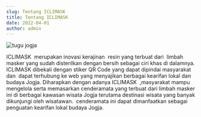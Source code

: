 ```yaml
---
slug: Tentang ICLIMASK
title: Tentang ICLIMASK
date: 2022-04-01
author: admin
---
```

![tugu jogja](/images/tugu-jogja.jpg "Tugu Yogyakarta")

<!--\[if gte mso 9]><xml>
 <o:OfficeDocumentSettings>
  <o:AllowPNG/>
 </o:OfficeDocumentSettings>
</xml><!\[endif]-->

<!--\[if gte mso 9]><xml>
 <w:WordDocument>
  <w:View>Normal</w:View>
  <w:Zoom>0</w:Zoom>
  <w:TrackMoves/>
  <w:TrackFormatting/>
  <w:PunctuationKerning/>
  <w:ValidateAgainstSchemas/>
  <w:SaveIfXMLInvalid>false</w:SaveIfXMLInvalid>
  <w:IgnoreMixedContent>false</w:IgnoreMixedContent>
  <w:AlwaysShowPlaceholderText>false</w:AlwaysShowPlaceholderText>
  <w:DoNotPromoteQF/>
  <w:LidThemeOther>IN</w:LidThemeOther>
  <w:LidThemeAsian>X-NONE</w:LidThemeAsian>
  <w:LidThemeComplexScript>X-NONE</w:LidThemeComplexScript>
  <w:Compatibility>
   <w:BreakWrappedTables/>
   <w:SnapToGridInCell/>
   <w:WrapTextWithPunct/>
   <w:UseAsianBreakRules/>
   <w:DontGrowAutofit/>
   <w:SplitPgBreakAndParaMark/>
   <w:EnableOpenTypeKerning/>
   <w:DontFlipMirrorIndents/>
   <w:OverrideTableStyleHps/>
  </w:Compatibility>
  <m:mathPr>
   <m:mathFont m:val="Cambria Math"/>
   <m:brkBin m:val="before"/>
   <m:brkBinSub m:val="&#45;-"/>
   <m:smallFrac m:val="off"/>
   <m:dispDef/>
   <m:lMargin m:val="0"/>
   <m:rMargin m:val="0"/>
   <m:defJc m:val="centerGroup"/>
   <m:wrapIndent m:val="1440"/>
   <m:intLim m:val="subSup"/>
   <m:naryLim m:val="undOvr"/>
  </m:mathPr></w:WordDocument>
</xml><!\[endif]-->

<!--\[if gte mso 9]><xml>
 <w:LatentStyles DefLockedState="false" DefUnhideWhenUsed="false"
  DefSemiHidden="false" DefQFormat="false" DefPriority="99"
  LatentStyleCount="376">
  <w:LsdException Locked="false" Priority="0" QFormat="true" Name="Normal"/>
  <w:LsdException Locked="false" Priority="9" QFormat="true" Name="heading 1"/>
  <w:LsdException Locked="false" Priority="9" SemiHidden="true"
   UnhideWhenUsed="true" QFormat="true" Name="heading 2"/>
  <w:LsdException Locked="false" Priority="9" SemiHidden="true"
   UnhideWhenUsed="true" QFormat="true" Name="heading 3"/>
  <w:LsdException Locked="false" Priority="9" SemiHidden="true"
   UnhideWhenUsed="true" QFormat="true" Name="heading 4"/>
  <w:LsdException Locked="false" Priority="9" SemiHidden="true"
   UnhideWhenUsed="true" QFormat="true" Name="heading 5"/>
  <w:LsdException Locked="false" Priority="9" SemiHidden="true"
   UnhideWhenUsed="true" QFormat="true" Name="heading 6"/>
  <w:LsdException Locked="false" Priority="9" SemiHidden="true"
   UnhideWhenUsed="true" QFormat="true" Name="heading 7"/>
  <w:LsdException Locked="false" Priority="9" SemiHidden="true"
   UnhideWhenUsed="true" QFormat="true" Name="heading 8"/>
  <w:LsdException Locked="false" Priority="9" SemiHidden="true"
   UnhideWhenUsed="true" QFormat="true" Name="heading 9"/>
  <w:LsdException Locked="false" SemiHidden="true" UnhideWhenUsed="true"
   Name="index 1"/>
  <w:LsdException Locked="false" SemiHidden="true" UnhideWhenUsed="true"
   Name="index 2"/>
  <w:LsdException Locked="false" SemiHidden="true" UnhideWhenUsed="true"
   Name="index 3"/>
  <w:LsdException Locked="false" SemiHidden="true" UnhideWhenUsed="true"
   Name="index 4"/>
  <w:LsdException Locked="false" SemiHidden="true" UnhideWhenUsed="true"
   Name="index 5"/>
  <w:LsdException Locked="false" SemiHidden="true" UnhideWhenUsed="true"
   Name="index 6"/>
  <w:LsdException Locked="false" SemiHidden="true" UnhideWhenUsed="true"
   Name="index 7"/>
  <w:LsdException Locked="false" SemiHidden="true" UnhideWhenUsed="true"
   Name="index 8"/>
  <w:LsdException Locked="false" SemiHidden="true" UnhideWhenUsed="true"
   Name="index 9"/>
  <w:LsdException Locked="false" Priority="39" SemiHidden="true"
   UnhideWhenUsed="true" Name="toc 1"/>
  <w:LsdException Locked="false" Priority="39" SemiHidden="true"
   UnhideWhenUsed="true" Name="toc 2"/>
  <w:LsdException Locked="false" Priority="39" SemiHidden="true"
   UnhideWhenUsed="true" Name="toc 3"/>
  <w:LsdException Locked="false" Priority="39" SemiHidden="true"
   UnhideWhenUsed="true" Name="toc 4"/>
  <w:LsdException Locked="false" Priority="39" SemiHidden="true"
   UnhideWhenUsed="true" Name="toc 5"/>
  <w:LsdException Locked="false" Priority="39" SemiHidden="true"
   UnhideWhenUsed="true" Name="toc 6"/>
  <w:LsdException Locked="false" Priority="39" SemiHidden="true"
   UnhideWhenUsed="true" Name="toc 7"/>
  <w:LsdException Locked="false" Priority="39" SemiHidden="true"
   UnhideWhenUsed="true" Name="toc 8"/>
  <w:LsdException Locked="false" Priority="39" SemiHidden="true"
   UnhideWhenUsed="true" Name="toc 9"/>
  <w:LsdException Locked="false" SemiHidden="true" UnhideWhenUsed="true"
   Name="Normal Indent"/>
  <w:LsdException Locked="false" SemiHidden="true" UnhideWhenUsed="true"
   Name="footnote text"/>
  <w:LsdException Locked="false" SemiHidden="true" UnhideWhenUsed="true"
   Name="annotation text"/>
  <w:LsdException Locked="false" SemiHidden="true" UnhideWhenUsed="true"
   Name="header"/>
  <w:LsdException Locked="false" SemiHidden="true" UnhideWhenUsed="true"
   Name="footer"/>
  <w:LsdException Locked="false" SemiHidden="true" UnhideWhenUsed="true"
   Name="index heading"/>
  <w:LsdException Locked="false" Priority="35" SemiHidden="true"
   UnhideWhenUsed="true" QFormat="true" Name="caption"/>
  <w:LsdException Locked="false" SemiHidden="true" UnhideWhenUsed="true"
   Name="table of figures"/>
  <w:LsdException Locked="false" SemiHidden="true" UnhideWhenUsed="true"
   Name="envelope address"/>
  <w:LsdException Locked="false" SemiHidden="true" UnhideWhenUsed="true"
   Name="envelope return"/>
  <w:LsdException Locked="false" SemiHidden="true" UnhideWhenUsed="true"
   Name="footnote reference"/>
  <w:LsdException Locked="false" SemiHidden="true" UnhideWhenUsed="true"
   Name="annotation reference"/>
  <w:LsdException Locked="false" SemiHidden="true" UnhideWhenUsed="true"
   Name="line number"/>
  <w:LsdException Locked="false" SemiHidden="true" UnhideWhenUsed="true"
   Name="page number"/>
  <w:LsdException Locked="false" SemiHidden="true" UnhideWhenUsed="true"
   Name="endnote reference"/>
  <w:LsdException Locked="false" SemiHidden="true" UnhideWhenUsed="true"
   Name="endnote text"/>
  <w:LsdException Locked="false" SemiHidden="true" UnhideWhenUsed="true"
   Name="table of authorities"/>
  <w:LsdException Locked="false" SemiHidden="true" UnhideWhenUsed="true"
   Name="macro"/>
  <w:LsdException Locked="false" SemiHidden="true" UnhideWhenUsed="true"
   Name="toa heading"/>
  <w:LsdException Locked="false" SemiHidden="true" UnhideWhenUsed="true"
   Name="List"/>
  <w:LsdException Locked="false" SemiHidden="true" UnhideWhenUsed="true"
   Name="List Bullet"/>
  <w:LsdException Locked="false" SemiHidden="true" UnhideWhenUsed="true"
   Name="List Number"/>
  <w:LsdException Locked="false" SemiHidden="true" UnhideWhenUsed="true"
   Name="List 2"/>
  <w:LsdException Locked="false" SemiHidden="true" UnhideWhenUsed="true"
   Name="List 3"/>
  <w:LsdException Locked="false" SemiHidden="true" UnhideWhenUsed="true"
   Name="List 4"/>
  <w:LsdException Locked="false" SemiHidden="true" UnhideWhenUsed="true"
   Name="List 5"/>
  <w:LsdException Locked="false" SemiHidden="true" UnhideWhenUsed="true"
   Name="List Bullet 2"/>
  <w:LsdException Locked="false" SemiHidden="true" UnhideWhenUsed="true"
   Name="List Bullet 3"/>
  <w:LsdException Locked="false" SemiHidden="true" UnhideWhenUsed="true"
   Name="List Bullet 4"/>
  <w:LsdException Locked="false" SemiHidden="true" UnhideWhenUsed="true"
   Name="List Bullet 5"/>
  <w:LsdException Locked="false" SemiHidden="true" UnhideWhenUsed="true"
   Name="List Number 2"/>
  <w:LsdException Locked="false" SemiHidden="true" UnhideWhenUsed="true"
   Name="List Number 3"/>
  <w:LsdException Locked="false" SemiHidden="true" UnhideWhenUsed="true"
   Name="List Number 4"/>
  <w:LsdException Locked="false" SemiHidden="true" UnhideWhenUsed="true"
   Name="List Number 5"/>
  <w:LsdException Locked="false" Priority="10" QFormat="true" Name="Title"/>
  <w:LsdException Locked="false" SemiHidden="true" UnhideWhenUsed="true"
   Name="Closing"/>
  <w:LsdException Locked="false" SemiHidden="true" UnhideWhenUsed="true"
   Name="Signature"/>
  <w:LsdException Locked="false" Priority="1" SemiHidden="true"
   UnhideWhenUsed="true" Name="Default Paragraph Font"/>
  <w:LsdException Locked="false" SemiHidden="true" UnhideWhenUsed="true"
   Name="Body Text"/>
  <w:LsdException Locked="false" SemiHidden="true" UnhideWhenUsed="true"
   Name="Body Text Indent"/>
  <w:LsdException Locked="false" SemiHidden="true" UnhideWhenUsed="true"
   Name="List Continue"/>
  <w:LsdException Locked="false" SemiHidden="true" UnhideWhenUsed="true"
   Name="List Continue 2"/>
  <w:LsdException Locked="false" SemiHidden="true" UnhideWhenUsed="true"
   Name="List Continue 3"/>
  <w:LsdException Locked="false" SemiHidden="true" UnhideWhenUsed="true"
   Name="List Continue 4"/>
  <w:LsdException Locked="false" SemiHidden="true" UnhideWhenUsed="true"
   Name="List Continue 5"/>
  <w:LsdException Locked="false" SemiHidden="true" UnhideWhenUsed="true"
   Name="Message Header"/>
  <w:LsdException Locked="false" Priority="11" QFormat="true" Name="Subtitle"/>
  <w:LsdException Locked="false" SemiHidden="true" UnhideWhenUsed="true"
   Name="Salutation"/>
  <w:LsdException Locked="false" SemiHidden="true" UnhideWhenUsed="true"
   Name="Date"/>
  <w:LsdException Locked="false" SemiHidden="true" UnhideWhenUsed="true"
   Name="Body Text First Indent"/>
  <w:LsdException Locked="false" SemiHidden="true" UnhideWhenUsed="true"
   Name="Body Text First Indent 2"/>
  <w:LsdException Locked="false" SemiHidden="true" UnhideWhenUsed="true"
   Name="Note Heading"/>
  <w:LsdException Locked="false" SemiHidden="true" UnhideWhenUsed="true"
   Name="Body Text 2"/>
  <w:LsdException Locked="false" SemiHidden="true" UnhideWhenUsed="true"
   Name="Body Text 3"/>
  <w:LsdException Locked="false" SemiHidden="true" UnhideWhenUsed="true"
   Name="Body Text Indent 2"/>
  <w:LsdException Locked="false" SemiHidden="true" UnhideWhenUsed="true"
   Name="Body Text Indent 3"/>
  <w:LsdException Locked="false" SemiHidden="true" UnhideWhenUsed="true"
   Name="Block Text"/>
  <w:LsdException Locked="false" SemiHidden="true" UnhideWhenUsed="true"
   Name="Hyperlink"/>
  <w:LsdException Locked="false" SemiHidden="true" UnhideWhenUsed="true"
   Name="FollowedHyperlink"/>
  <w:LsdException Locked="false" Priority="22" QFormat="true" Name="Strong"/>
  <w:LsdException Locked="false" Priority="20" QFormat="true" Name="Emphasis"/>
  <w:LsdException Locked="false" SemiHidden="true" UnhideWhenUsed="true"
   Name="Document Map"/>
  <w:LsdException Locked="false" SemiHidden="true" UnhideWhenUsed="true"
   Name="Plain Text"/>
  <w:LsdException Locked="false" SemiHidden="true" UnhideWhenUsed="true"
   Name="E-mail Signature"/>
  <w:LsdException Locked="false" SemiHidden="true" UnhideWhenUsed="true"
   Name="HTML Top of Form"/>
  <w:LsdException Locked="false" SemiHidden="true" UnhideWhenUsed="true"
   Name="HTML Bottom of Form"/>
  <w:LsdException Locked="false" SemiHidden="true" UnhideWhenUsed="true"
   Name="Normal (Web)"/>
  <w:LsdException Locked="false" SemiHidden="true" UnhideWhenUsed="true"
   Name="HTML Acronym"/>
  <w:LsdException Locked="false" SemiHidden="true" UnhideWhenUsed="true"
   Name="HTML Address"/>
  <w:LsdException Locked="false" SemiHidden="true" UnhideWhenUsed="true"
   Name="HTML Cite"/>
  <w:LsdException Locked="false" SemiHidden="true" UnhideWhenUsed="true"
   Name="HTML Code"/>
  <w:LsdException Locked="false" SemiHidden="true" UnhideWhenUsed="true"
   Name="HTML Definition"/>
  <w:LsdException Locked="false" SemiHidden="true" UnhideWhenUsed="true"
   Name="HTML Keyboard"/>
  <w:LsdException Locked="false" SemiHidden="true" UnhideWhenUsed="true"
   Name="HTML Preformatted"/>
  <w:LsdException Locked="false" SemiHidden="true" UnhideWhenUsed="true"
   Name="HTML Sample"/>
  <w:LsdException Locked="false" SemiHidden="true" UnhideWhenUsed="true"
   Name="HTML Typewriter"/>
  <w:LsdException Locked="false" SemiHidden="true" UnhideWhenUsed="true"
   Name="HTML Variable"/>
  <w:LsdException Locked="false" SemiHidden="true" UnhideWhenUsed="true"
   Name="Normal Table"/>
  <w:LsdException Locked="false" SemiHidden="true" UnhideWhenUsed="true"
   Name="annotation subject"/>
  <w:LsdException Locked="false" SemiHidden="true" UnhideWhenUsed="true"
   Name="No List"/>
  <w:LsdException Locked="false" SemiHidden="true" UnhideWhenUsed="true"
   Name="Outline List 1"/>
  <w:LsdException Locked="false" SemiHidden="true" UnhideWhenUsed="true"
   Name="Outline List 2"/>
  <w:LsdException Locked="false" SemiHidden="true" UnhideWhenUsed="true"
   Name="Outline List 3"/>
  <w:LsdException Locked="false" SemiHidden="true" UnhideWhenUsed="true"
   Name="Table Simple 1"/>
  <w:LsdException Locked="false" SemiHidden="true" UnhideWhenUsed="true"
   Name="Table Simple 2"/>
  <w:LsdException Locked="false" SemiHidden="true" UnhideWhenUsed="true"
   Name="Table Simple 3"/>
  <w:LsdException Locked="false" SemiHidden="true" UnhideWhenUsed="true"
   Name="Table Classic 1"/>
  <w:LsdException Locked="false" SemiHidden="true" UnhideWhenUsed="true"
   Name="Table Classic 2"/>
  <w:LsdException Locked="false" SemiHidden="true" UnhideWhenUsed="true"
   Name="Table Classic 3"/>
  <w:LsdException Locked="false" SemiHidden="true" UnhideWhenUsed="true"
   Name="Table Classic 4"/>
  <w:LsdException Locked="false" SemiHidden="true" UnhideWhenUsed="true"
   Name="Table Colorful 1"/>
  <w:LsdException Locked="false" SemiHidden="true" UnhideWhenUsed="true"
   Name="Table Colorful 2"/>
  <w:LsdException Locked="false" SemiHidden="true" UnhideWhenUsed="true"
   Name="Table Colorful 3"/>
  <w:LsdException Locked="false" SemiHidden="true" UnhideWhenUsed="true"
   Name="Table Columns 1"/>
  <w:LsdException Locked="false" SemiHidden="true" UnhideWhenUsed="true"
   Name="Table Columns 2"/>
  <w:LsdException Locked="false" SemiHidden="true" UnhideWhenUsed="true"
   Name="Table Columns 3"/>
  <w:LsdException Locked="false" SemiHidden="true" UnhideWhenUsed="true"
   Name="Table Columns 4"/>
  <w:LsdException Locked="false" SemiHidden="true" UnhideWhenUsed="true"
   Name="Table Columns 5"/>
  <w:LsdException Locked="false" SemiHidden="true" UnhideWhenUsed="true"
   Name="Table Grid 1"/>
  <w:LsdException Locked="false" SemiHidden="true" UnhideWhenUsed="true"
   Name="Table Grid 2"/>
  <w:LsdException Locked="false" SemiHidden="true" UnhideWhenUsed="true"
   Name="Table Grid 3"/>
  <w:LsdException Locked="false" SemiHidden="true" UnhideWhenUsed="true"
   Name="Table Grid 4"/>
  <w:LsdException Locked="false" SemiHidden="true" UnhideWhenUsed="true"
   Name="Table Grid 5"/>
  <w:LsdException Locked="false" SemiHidden="true" UnhideWhenUsed="true"
   Name="Table Grid 6"/>
  <w:LsdException Locked="false" SemiHidden="true" UnhideWhenUsed="true"
   Name="Table Grid 7"/>
  <w:LsdException Locked="false" SemiHidden="true" UnhideWhenUsed="true"
   Name="Table Grid 8"/>
  <w:LsdException Locked="false" SemiHidden="true" UnhideWhenUsed="true"
   Name="Table List 1"/>
  <w:LsdException Locked="false" SemiHidden="true" UnhideWhenUsed="true"
   Name="Table List 2"/>
  <w:LsdException Locked="false" SemiHidden="true" UnhideWhenUsed="true"
   Name="Table List 3"/>
  <w:LsdException Locked="false" SemiHidden="true" UnhideWhenUsed="true"
   Name="Table List 4"/>
  <w:LsdException Locked="false" SemiHidden="true" UnhideWhenUsed="true"
   Name="Table List 5"/>
  <w:LsdException Locked="false" SemiHidden="true" UnhideWhenUsed="true"
   Name="Table List 6"/>
  <w:LsdException Locked="false" SemiHidden="true" UnhideWhenUsed="true"
   Name="Table List 7"/>
  <w:LsdException Locked="false" SemiHidden="true" UnhideWhenUsed="true"
   Name="Table List 8"/>
  <w:LsdException Locked="false" SemiHidden="true" UnhideWhenUsed="true"
   Name="Table 3D effects 1"/>
  <w:LsdException Locked="false" SemiHidden="true" UnhideWhenUsed="true"
   Name="Table 3D effects 2"/>
  <w:LsdException Locked="false" SemiHidden="true" UnhideWhenUsed="true"
   Name="Table 3D effects 3"/>
  <w:LsdException Locked="false" SemiHidden="true" UnhideWhenUsed="true"
   Name="Table Contemporary"/>
  <w:LsdException Locked="false" SemiHidden="true" UnhideWhenUsed="true"
   Name="Table Elegant"/>
  <w:LsdException Locked="false" SemiHidden="true" UnhideWhenUsed="true"
   Name="Table Professional"/>
  <w:LsdException Locked="false" SemiHidden="true" UnhideWhenUsed="true"
   Name="Table Subtle 1"/>
  <w:LsdException Locked="false" SemiHidden="true" UnhideWhenUsed="true"
   Name="Table Subtle 2"/>
  <w:LsdException Locked="false" SemiHidden="true" UnhideWhenUsed="true"
   Name="Table Web 1"/>
  <w:LsdException Locked="false" SemiHidden="true" UnhideWhenUsed="true"
   Name="Table Web 2"/>
  <w:LsdException Locked="false" SemiHidden="true" UnhideWhenUsed="true"
   Name="Table Web 3"/>
  <w:LsdException Locked="false" SemiHidden="true" UnhideWhenUsed="true"
   Name="Balloon Text"/>
  <w:LsdException Locked="false" Priority="39" Name="Table Grid"/>
  <w:LsdException Locked="false" SemiHidden="true" UnhideWhenUsed="true"
   Name="Table Theme"/>
  <w:LsdException Locked="false" SemiHidden="true" Name="Placeholder Text"/>
  <w:LsdException Locked="false" Priority="1" QFormat="true" Name="No Spacing"/>
  <w:LsdException Locked="false" Priority="60" Name="Light Shading"/>
  <w:LsdException Locked="false" Priority="61" Name="Light List"/>
  <w:LsdException Locked="false" Priority="62" Name="Light Grid"/>
  <w:LsdException Locked="false" Priority="63" Name="Medium Shading 1"/>
  <w:LsdException Locked="false" Priority="64" Name="Medium Shading 2"/>
  <w:LsdException Locked="false" Priority="65" Name="Medium List 1"/>
  <w:LsdException Locked="false" Priority="66" Name="Medium List 2"/>
  <w:LsdException Locked="false" Priority="67" Name="Medium Grid 1"/>
  <w:LsdException Locked="false" Priority="68" Name="Medium Grid 2"/>
  <w:LsdException Locked="false" Priority="69" Name="Medium Grid 3"/>
  <w:LsdException Locked="false" Priority="70" Name="Dark List"/>
  <w:LsdException Locked="false" Priority="71" Name="Colorful Shading"/>
  <w:LsdException Locked="false" Priority="72" Name="Colorful List"/>
  <w:LsdException Locked="false" Priority="73" Name="Colorful Grid"/>
  <w:LsdException Locked="false" Priority="60" Name="Light Shading Accent 1"/>
  <w:LsdException Locked="false" Priority="61" Name="Light List Accent 1"/>
  <w:LsdException Locked="false" Priority="62" Name="Light Grid Accent 1"/>
  <w:LsdException Locked="false" Priority="63" Name="Medium Shading 1 Accent 1"/>
  <w:LsdException Locked="false" Priority="64" Name="Medium Shading 2 Accent 1"/>
  <w:LsdException Locked="false" Priority="65" Name="Medium List 1 Accent 1"/>
  <w:LsdException Locked="false" SemiHidden="true" Name="Revision"/>
  <w:LsdException Locked="false" Priority="34" QFormat="true"
   Name="List Paragraph"/>
  <w:LsdException Locked="false" Priority="29" QFormat="true" Name="Quote"/>
  <w:LsdException Locked="false" Priority="30" QFormat="true"
   Name="Intense Quote"/>
  <w:LsdException Locked="false" Priority="66" Name="Medium List 2 Accent 1"/>
  <w:LsdException Locked="false" Priority="67" Name="Medium Grid 1 Accent 1"/>
  <w:LsdException Locked="false" Priority="68" Name="Medium Grid 2 Accent 1"/>
  <w:LsdException Locked="false" Priority="69" Name="Medium Grid 3 Accent 1"/>
  <w:LsdException Locked="false" Priority="70" Name="Dark List Accent 1"/>
  <w:LsdException Locked="false" Priority="71" Name="Colorful Shading Accent 1"/>
  <w:LsdException Locked="false" Priority="72" Name="Colorful List Accent 1"/>
  <w:LsdException Locked="false" Priority="73" Name="Colorful Grid Accent 1"/>
  <w:LsdException Locked="false" Priority="60" Name="Light Shading Accent 2"/>
  <w:LsdException Locked="false" Priority="61" Name="Light List Accent 2"/>
  <w:LsdException Locked="false" Priority="62" Name="Light Grid Accent 2"/>
  <w:LsdException Locked="false" Priority="63" Name="Medium Shading 1 Accent 2"/>
  <w:LsdException Locked="false" Priority="64" Name="Medium Shading 2 Accent 2"/>
  <w:LsdException Locked="false" Priority="65" Name="Medium List 1 Accent 2"/>
  <w:LsdException Locked="false" Priority="66" Name="Medium List 2 Accent 2"/>
  <w:LsdException Locked="false" Priority="67" Name="Medium Grid 1 Accent 2"/>
  <w:LsdException Locked="false" Priority="68" Name="Medium Grid 2 Accent 2"/>
  <w:LsdException Locked="false" Priority="69" Name="Medium Grid 3 Accent 2"/>
  <w:LsdException Locked="false" Priority="70" Name="Dark List Accent 2"/>
  <w:LsdException Locked="false" Priority="71" Name="Colorful Shading Accent 2"/>
  <w:LsdException Locked="false" Priority="72" Name="Colorful List Accent 2"/>
  <w:LsdException Locked="false" Priority="73" Name="Colorful Grid Accent 2"/>
  <w:LsdException Locked="false" Priority="60" Name="Light Shading Accent 3"/>
  <w:LsdException Locked="false" Priority="61" Name="Light List Accent 3"/>
  <w:LsdException Locked="false" Priority="62" Name="Light Grid Accent 3"/>
  <w:LsdException Locked="false" Priority="63" Name="Medium Shading 1 Accent 3"/>
  <w:LsdException Locked="false" Priority="64" Name="Medium Shading 2 Accent 3"/>
  <w:LsdException Locked="false" Priority="65" Name="Medium List 1 Accent 3"/>
  <w:LsdException Locked="false" Priority="66" Name="Medium List 2 Accent 3"/>
  <w:LsdException Locked="false" Priority="67" Name="Medium Grid 1 Accent 3"/>
  <w:LsdException Locked="false" Priority="68" Name="Medium Grid 2 Accent 3"/>
  <w:LsdException Locked="false" Priority="69" Name="Medium Grid 3 Accent 3"/>
  <w:LsdException Locked="false" Priority="70" Name="Dark List Accent 3"/>
  <w:LsdException Locked="false" Priority="71" Name="Colorful Shading Accent 3"/>
  <w:LsdException Locked="false" Priority="72" Name="Colorful List Accent 3"/>
  <w:LsdException Locked="false" Priority="73" Name="Colorful Grid Accent 3"/>
  <w:LsdException Locked="false" Priority="60" Name="Light Shading Accent 4"/>
  <w:LsdException Locked="false" Priority="61" Name="Light List Accent 4"/>
  <w:LsdException Locked="false" Priority="62" Name="Light Grid Accent 4"/>
  <w:LsdException Locked="false" Priority="63" Name="Medium Shading 1 Accent 4"/>
  <w:LsdException Locked="false" Priority="64" Name="Medium Shading 2 Accent 4"/>
  <w:LsdException Locked="false" Priority="65" Name="Medium List 1 Accent 4"/>
  <w:LsdException Locked="false" Priority="66" Name="Medium List 2 Accent 4"/>
  <w:LsdException Locked="false" Priority="67" Name="Medium Grid 1 Accent 4"/>
  <w:LsdException Locked="false" Priority="68" Name="Medium Grid 2 Accent 4"/>
  <w:LsdException Locked="false" Priority="69" Name="Medium Grid 3 Accent 4"/>
  <w:LsdException Locked="false" Priority="70" Name="Dark List Accent 4"/>
  <w:LsdException Locked="false" Priority="71" Name="Colorful Shading Accent 4"/>
  <w:LsdException Locked="false" Priority="72" Name="Colorful List Accent 4"/>
  <w:LsdException Locked="false" Priority="73" Name="Colorful Grid Accent 4"/>
  <w:LsdException Locked="false" Priority="60" Name="Light Shading Accent 5"/>
  <w:LsdException Locked="false" Priority="61" Name="Light List Accent 5"/>
  <w:LsdException Locked="false" Priority="62" Name="Light Grid Accent 5"/>
  <w:LsdException Locked="false" Priority="63" Name="Medium Shading 1 Accent 5"/>
  <w:LsdException Locked="false" Priority="64" Name="Medium Shading 2 Accent 5"/>
  <w:LsdException Locked="false" Priority="65" Name="Medium List 1 Accent 5"/>
  <w:LsdException Locked="false" Priority="66" Name="Medium List 2 Accent 5"/>
  <w:LsdException Locked="false" Priority="67" Name="Medium Grid 1 Accent 5"/>
  <w:LsdException Locked="false" Priority="68" Name="Medium Grid 2 Accent 5"/>
  <w:LsdException Locked="false" Priority="69" Name="Medium Grid 3 Accent 5"/>
  <w:LsdException Locked="false" Priority="70" Name="Dark List Accent 5"/>
  <w:LsdException Locked="false" Priority="71" Name="Colorful Shading Accent 5"/>
  <w:LsdException Locked="false" Priority="72" Name="Colorful List Accent 5"/>
  <w:LsdException Locked="false" Priority="73" Name="Colorful Grid Accent 5"/>
  <w:LsdException Locked="false" Priority="60" Name="Light Shading Accent 6"/>
  <w:LsdException Locked="false" Priority="61" Name="Light List Accent 6"/>
  <w:LsdException Locked="false" Priority="62" Name="Light Grid Accent 6"/>
  <w:LsdException Locked="false" Priority="63" Name="Medium Shading 1 Accent 6"/>
  <w:LsdException Locked="false" Priority="64" Name="Medium Shading 2 Accent 6"/>
  <w:LsdException Locked="false" Priority="65" Name="Medium List 1 Accent 6"/>
  <w:LsdException Locked="false" Priority="66" Name="Medium List 2 Accent 6"/>
  <w:LsdException Locked="false" Priority="67" Name="Medium Grid 1 Accent 6"/>
  <w:LsdException Locked="false" Priority="68" Name="Medium Grid 2 Accent 6"/>
  <w:LsdException Locked="false" Priority="69" Name="Medium Grid 3 Accent 6"/>
  <w:LsdException Locked="false" Priority="70" Name="Dark List Accent 6"/>
  <w:LsdException Locked="false" Priority="71" Name="Colorful Shading Accent 6"/>
  <w:LsdException Locked="false" Priority="72" Name="Colorful List Accent 6"/>
  <w:LsdException Locked="false" Priority="73" Name="Colorful Grid Accent 6"/>
  <w:LsdException Locked="false" Priority="19" QFormat="true"
   Name="Subtle Emphasis"/>
  <w:LsdException Locked="false" Priority="21" QFormat="true"
   Name="Intense Emphasis"/>
  <w:LsdException Locked="false" Priority="31" QFormat="true"
   Name="Subtle Reference"/>
  <w:LsdException Locked="false" Priority="32" QFormat="true"
   Name="Intense Reference"/>
  <w:LsdException Locked="false" Priority="33" QFormat="true" Name="Book Title"/>
  <w:LsdException Locked="false" Priority="37" SemiHidden="true"
   UnhideWhenUsed="true" Name="Bibliography"/>
  <w:LsdException Locked="false" Priority="39" SemiHidden="true"
   UnhideWhenUsed="true" QFormat="true" Name="TOC Heading"/>
  <w:LsdException Locked="false" Priority="41" Name="Plain Table 1"/>
  <w:LsdException Locked="false" Priority="42" Name="Plain Table 2"/>
  <w:LsdException Locked="false" Priority="43" Name="Plain Table 3"/>
  <w:LsdException Locked="false" Priority="44" Name="Plain Table 4"/>
  <w:LsdException Locked="false" Priority="45" Name="Plain Table 5"/>
  <w:LsdException Locked="false" Priority="40" Name="Grid Table Light"/>
  <w:LsdException Locked="false" Priority="46" Name="Grid Table 1 Light"/>
  <w:LsdException Locked="false" Priority="47" Name="Grid Table 2"/>
  <w:LsdException Locked="false" Priority="48" Name="Grid Table 3"/>
  <w:LsdException Locked="false" Priority="49" Name="Grid Table 4"/>
  <w:LsdException Locked="false" Priority="50" Name="Grid Table 5 Dark"/>
  <w:LsdException Locked="false" Priority="51" Name="Grid Table 6 Colorful"/>
  <w:LsdException Locked="false" Priority="52" Name="Grid Table 7 Colorful"/>
  <w:LsdException Locked="false" Priority="46"
   Name="Grid Table 1 Light Accent 1"/>
  <w:LsdException Locked="false" Priority="47" Name="Grid Table 2 Accent 1"/>
  <w:LsdException Locked="false" Priority="48" Name="Grid Table 3 Accent 1"/>
  <w:LsdException Locked="false" Priority="49" Name="Grid Table 4 Accent 1"/>
  <w:LsdException Locked="false" Priority="50" Name="Grid Table 5 Dark Accent 1"/>
  <w:LsdException Locked="false" Priority="51"
   Name="Grid Table 6 Colorful Accent 1"/>
  <w:LsdException Locked="false" Priority="52"
   Name="Grid Table 7 Colorful Accent 1"/>
  <w:LsdException Locked="false" Priority="46"
   Name="Grid Table 1 Light Accent 2"/>
  <w:LsdException Locked="false" Priority="47" Name="Grid Table 2 Accent 2"/>
  <w:LsdException Locked="false" Priority="48" Name="Grid Table 3 Accent 2"/>
  <w:LsdException Locked="false" Priority="49" Name="Grid Table 4 Accent 2"/>
  <w:LsdException Locked="false" Priority="50" Name="Grid Table 5 Dark Accent 2"/>
  <w:LsdException Locked="false" Priority="51"
   Name="Grid Table 6 Colorful Accent 2"/>
  <w:LsdException Locked="false" Priority="52"
   Name="Grid Table 7 Colorful Accent 2"/>
  <w:LsdException Locked="false" Priority="46"
   Name="Grid Table 1 Light Accent 3"/>
  <w:LsdException Locked="false" Priority="47" Name="Grid Table 2 Accent 3"/>
  <w:LsdException Locked="false" Priority="48" Name="Grid Table 3 Accent 3"/>
  <w:LsdException Locked="false" Priority="49" Name="Grid Table 4 Accent 3"/>
  <w:LsdException Locked="false" Priority="50" Name="Grid Table 5 Dark Accent 3"/>
  <w:LsdException Locked="false" Priority="51"
   Name="Grid Table 6 Colorful Accent 3"/>
  <w:LsdException Locked="false" Priority="52"
   Name="Grid Table 7 Colorful Accent 3"/>
  <w:LsdException Locked="false" Priority="46"
   Name="Grid Table 1 Light Accent 4"/>
  <w:LsdException Locked="false" Priority="47" Name="Grid Table 2 Accent 4"/>
  <w:LsdException Locked="false" Priority="48" Name="Grid Table 3 Accent 4"/>
  <w:LsdException Locked="false" Priority="49" Name="Grid Table 4 Accent 4"/>
  <w:LsdException Locked="false" Priority="50" Name="Grid Table 5 Dark Accent 4"/>
  <w:LsdException Locked="false" Priority="51"
   Name="Grid Table 6 Colorful Accent 4"/>
  <w:LsdException Locked="false" Priority="52"
   Name="Grid Table 7 Colorful Accent 4"/>
  <w:LsdException Locked="false" Priority="46"
   Name="Grid Table 1 Light Accent 5"/>
  <w:LsdException Locked="false" Priority="47" Name="Grid Table 2 Accent 5"/>
  <w:LsdException Locked="false" Priority="48" Name="Grid Table 3 Accent 5"/>
  <w:LsdException Locked="false" Priority="49" Name="Grid Table 4 Accent 5"/>
  <w:LsdException Locked="false" Priority="50" Name="Grid Table 5 Dark Accent 5"/>
  <w:LsdException Locked="false" Priority="51"
   Name="Grid Table 6 Colorful Accent 5"/>
  <w:LsdException Locked="false" Priority="52"
   Name="Grid Table 7 Colorful Accent 5"/>
  <w:LsdException Locked="false" Priority="46"
   Name="Grid Table 1 Light Accent 6"/>
  <w:LsdException Locked="false" Priority="47" Name="Grid Table 2 Accent 6"/>
  <w:LsdException Locked="false" Priority="48" Name="Grid Table 3 Accent 6"/>
  <w:LsdException Locked="false" Priority="49" Name="Grid Table 4 Accent 6"/>
  <w:LsdException Locked="false" Priority="50" Name="Grid Table 5 Dark Accent 6"/>
  <w:LsdException Locked="false" Priority="51"
   Name="Grid Table 6 Colorful Accent 6"/>
  <w:LsdException Locked="false" Priority="52"
   Name="Grid Table 7 Colorful Accent 6"/>
  <w:LsdException Locked="false" Priority="46" Name="List Table 1 Light"/>
  <w:LsdException Locked="false" Priority="47" Name="List Table 2"/>
  <w:LsdException Locked="false" Priority="48" Name="List Table 3"/>
  <w:LsdException Locked="false" Priority="49" Name="List Table 4"/>
  <w:LsdException Locked="false" Priority="50" Name="List Table 5 Dark"/>
  <w:LsdException Locked="false" Priority="51" Name="List Table 6 Colorful"/>
  <w:LsdException Locked="false" Priority="52" Name="List Table 7 Colorful"/>
  <w:LsdException Locked="false" Priority="46"
   Name="List Table 1 Light Accent 1"/>
  <w:LsdException Locked="false" Priority="47" Name="List Table 2 Accent 1"/>
  <w:LsdException Locked="false" Priority="48" Name="List Table 3 Accent 1"/>
  <w:LsdException Locked="false" Priority="49" Name="List Table 4 Accent 1"/>
  <w:LsdException Locked="false" Priority="50" Name="List Table 5 Dark Accent 1"/>
  <w:LsdException Locked="false" Priority="51"
   Name="List Table 6 Colorful Accent 1"/>
  <w:LsdException Locked="false" Priority="52"
   Name="List Table 7 Colorful Accent 1"/>
  <w:LsdException Locked="false" Priority="46"
   Name="List Table 1 Light Accent 2"/>
  <w:LsdException Locked="false" Priority="47" Name="List Table 2 Accent 2"/>
  <w:LsdException Locked="false" Priority="48" Name="List Table 3 Accent 2"/>
  <w:LsdException Locked="false" Priority="49" Name="List Table 4 Accent 2"/>
  <w:LsdException Locked="false" Priority="50" Name="List Table 5 Dark Accent 2"/>
  <w:LsdException Locked="false" Priority="51"
   Name="List Table 6 Colorful Accent 2"/>
  <w:LsdException Locked="false" Priority="52"
   Name="List Table 7 Colorful Accent 2"/>
  <w:LsdException Locked="false" Priority="46"
   Name="List Table 1 Light Accent 3"/>
  <w:LsdException Locked="false" Priority="47" Name="List Table 2 Accent 3"/>
  <w:LsdException Locked="false" Priority="48" Name="List Table 3 Accent 3"/>
  <w:LsdException Locked="false" Priority="49" Name="List Table 4 Accent 3"/>
  <w:LsdException Locked="false" Priority="50" Name="List Table 5 Dark Accent 3"/>
  <w:LsdException Locked="false" Priority="51"
   Name="List Table 6 Colorful Accent 3"/>
  <w:LsdException Locked="false" Priority="52"
   Name="List Table 7 Colorful Accent 3"/>
  <w:LsdException Locked="false" Priority="46"
   Name="List Table 1 Light Accent 4"/>
  <w:LsdException Locked="false" Priority="47" Name="List Table 2 Accent 4"/>
  <w:LsdException Locked="false" Priority="48" Name="List Table 3 Accent 4"/>
  <w:LsdException Locked="false" Priority="49" Name="List Table 4 Accent 4"/>
  <w:LsdException Locked="false" Priority="50" Name="List Table 5 Dark Accent 4"/>
  <w:LsdException Locked="false" Priority="51"
   Name="List Table 6 Colorful Accent 4"/>
  <w:LsdException Locked="false" Priority="52"
   Name="List Table 7 Colorful Accent 4"/>
  <w:LsdException Locked="false" Priority="46"
   Name="List Table 1 Light Accent 5"/>
  <w:LsdException Locked="false" Priority="47" Name="List Table 2 Accent 5"/>
  <w:LsdException Locked="false" Priority="48" Name="List Table 3 Accent 5"/>
  <w:LsdException Locked="false" Priority="49" Name="List Table 4 Accent 5"/>
  <w:LsdException Locked="false" Priority="50" Name="List Table 5 Dark Accent 5"/>
  <w:LsdException Locked="false" Priority="51"
   Name="List Table 6 Colorful Accent 5"/>
  <w:LsdException Locked="false" Priority="52"
   Name="List Table 7 Colorful Accent 5"/>
  <w:LsdException Locked="false" Priority="46"
   Name="List Table 1 Light Accent 6"/>
  <w:LsdException Locked="false" Priority="47" Name="List Table 2 Accent 6"/>
  <w:LsdException Locked="false" Priority="48" Name="List Table 3 Accent 6"/>
  <w:LsdException Locked="false" Priority="49" Name="List Table 4 Accent 6"/>
  <w:LsdException Locked="false" Priority="50" Name="List Table 5 Dark Accent 6"/>
  <w:LsdException Locked="false" Priority="51"
   Name="List Table 6 Colorful Accent 6"/>
  <w:LsdException Locked="false" Priority="52"
   Name="List Table 7 Colorful Accent 6"/>
  <w:LsdException Locked="false" SemiHidden="true" UnhideWhenUsed="true"
   Name="Mention"/>
  <w:LsdException Locked="false" SemiHidden="true" UnhideWhenUsed="true"
   Name="Smart Hyperlink"/>
  <w:LsdException Locked="false" SemiHidden="true" UnhideWhenUsed="true"
   Name="Hashtag"/>
  <w:LsdException Locked="false" SemiHidden="true" UnhideWhenUsed="true"
   Name="Unresolved Mention"/>
  <w:LsdException Locked="false" SemiHidden="true" UnhideWhenUsed="true"
   Name="Smart Link"/>
 </w:LatentStyles>
</xml><!\[endif]-->

<!--\[if gte mso 10]>
<style>
 /* Style Definitions */
 table.MsoNormalTable
	{mso-style-name:"Table Normal";
	mso-tstyle-rowband-size:0;
	mso-tstyle-colband-size:0;
	mso-style-noshow:yes;
	mso-style-priority:99;
	mso-style-parent:"";
	mso-padding-alt:0cm 5.4pt 0cm 5.4pt;
	mso-para-margin-top:0cm;
	mso-para-margin-right:0cm;
	mso-para-margin-bottom:8.0pt;
	mso-para-margin-left:0cm;
	line-height:107%;
	mso-pagination:widow-orphan;
	font-size:11.0pt;
	font-family:"Calibri",sans-serif;
	mso-ascii-font-family:Calibri;
	mso-ascii-theme-font:minor-latin;
	mso-hansi-font-family:Calibri;
	mso-hansi-theme-font:minor-latin;
	mso-bidi-font-family:"Times New Roman";
	mso-bidi-theme-font:minor-bidi;
	mso-ansi-language:IN;
	mso-fareast-language:EN-US;}
</style>
<!\[endif]-->

<!--StartFragment-->

ICLIMASK  merupakan inovasi kerajinan  resin yang terbuat dari  limbah masker yang sudah disterilkan dengan bersih sebagai ciri khas di dalamnya. ICLIMASK dibekali dengan stiker QR Code yang dapat dipindai masyarakat dan  dapat terhubung ke web yang menyajikan berbagai kearifan lokal dan budaya Jogja. Diharapkan dengan adanya ICLIMASK  ,masyarakat mampu  mengelola serta memasarkan cenderamata yang terbuat dari limbah masker ini di berbagai kawasan wisata Jogja terutama destinasi wisata yang banyak dikunjungi oleh wisatawan.  cenderamata ini dapat dimanfaatkan sebagai penguatan kearifan lokal budaya Jogja.

<!--EndFragment-->